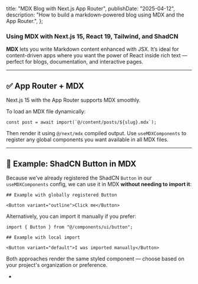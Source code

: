   title: "MDX Blog with Next.js App Router",
  publishDate: "2025-04-12",
  description:
    "How to build a markdown-powered blog using MDX and the App Router.",
};

### Using MDX with Next.js 15, React 19, Tailwind, and ShadCN

**MDX** lets you write Markdown content enhanced with JSX. It’s ideal for content-driven apps where you want the power of React inside rich text — perfect for blogs, documentation, and interactive pages.

---

## ✅ App Router + MDX

Next.js 15 with the App Router supports MDX smoothly.

To load an MDX file dynamically:

```tsx
const post = await import(`@/content/posts/${slug}.mdx`);
```

Then render it using `@/next/mdx` compiled output. Use `useMDXComponents` to register any global components you want available in all MDX files.

---

## 🧪 Example: ShadCN Button in MDX

Because we’ve already registered the ShadCN `Button` in our `useMDXComponents` config, we can use it in MDX **without needing to import it**:

```mdx
## Example with globally registered Button

<Button variant="outline">Click me</Button>
```

Alternatively, you can import it manually if you prefer:

```mdx
import { Button } from "@/components/ui/button";

## Example with local import

<Button variant="default">I was imported manually</Button>
```

Both approaches render the same styled component — choose based on your project's organization or preference.

-
